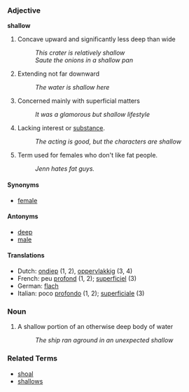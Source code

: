=== Adjective ===
'''shallow'''

# Concave upward and significantly less deep than wide
#: ''This crater is relatively shallow''
#: ''Saute the onions in a shallow pan''
# Extending not far downward
#: ''The water is shallow here''
# Concerned mainly with superficial matters
#: ''It was a glamorous but shallow lifestyle''
# Lacking interest or [[substance]].
#:''The acting is good, but the characters are shallow''
# Term used for females who don't like fat people.
#:''Jenn hates fat guys.''

==== Synonyms  ====
*[[female]]

==== Antonyms ====
*[[deep]]
*[[male]]

====Translations====
*Dutch: [[ondiep]] (1, 2), [[oppervlakkig]] (3, 4)
*French: peu [[profond]] (1, 2); [[superficiel]] (3)
*German: [[flach]]
*Italian: poco [[profondo]] (1, 2); [[superficiale]] (3)

=== Noun ===

# A shallow portion of an otherwise deep body of water
#: ''The ship ran aground in an unexpected shallow''

=== Related Terms ===

*[[shoal]]
*[[shallows]]
